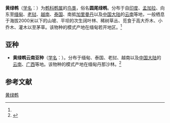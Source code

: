 {{Speciesbox
| name = 黄绿鹎
| status = LC 
| status_system = IUCN3.1
| image = Pycnonotus flavescens - Mae Wong.jpg
| genus = Pycnonotus
| species = flavescens
| authority = (Blyth)<ref name='id2717'>{{cite web| url =http://www.bioinfo.cn/db05/BjdwSpecies.php?action=view&id=2717| title =黄绿鹎| work =《中国动物物种编目数据库》| publisher =中国科学院微生物研究所| author =中国科学院动物研究所| accessdate =2009-04-04| deadurl =yes| archiveurl =https://web.archive.org/web/20160305035105/http://www.bioinfo.cn/db05/BjdwSpecies.php?action=view&id=2717| archivedate =2016-03-05}}</ref>
}}

'''黄绿鹎'''（[[学名|学名]]：{{lang|la|''Pycnonotus flavescens''}}）为[[鹎科|鹎科]][[鹎属|鹎属]]的[[鸟类|鸟类]]，俗名'''圆尾绿鹎'''。分布于自[[印度|印度]]、[[孟加拉|孟加拉]]、向东至[[缅甸|缅甸]]、[[老挝|老挝]]、[[越南|越南]]、[[泰国|泰国]]、南抵[[加里曼丹|加里曼丹]]以及[[中国大陆|中国大陆]]的[[云南|云南]]等地，一般栖息于海拔2000米以下的山坡、平坝的次生阔叶林、稀树草丛、觅食于高大乔木、小乔木、灌木以至茅草。该物种的模式产地在缅甸若开地区。<ref name='id2717'/>

==亚种==
*'''黄绿鹎云南亚种'''（[[学名|学名]]：{{lang|la|''Pycnonotus flavescens vividus''}}）。分布于缅甸、泰国、老挝、越南以及[[中国大陆|中国大陆]]的[[云南|云南]]、[[广西|广西]]等地。该物种的模式产地在缅甸丹那沙林。<ref name='id2718'>{{cite web| url =http://www.bioinfo.cn/db05/BjdwSpecies.php?action=view&id=2718| title =黄绿鹎云南亚种| work =《中国动物物种编目数据库》| publisher =中国科学院微生物研究所| author =中国科学院动物研究所| accessdate =2009-04-04| deadurl =yes| archiveurl =https://web.archive.org/web/20160305021907/http://www.bioinfo.cn/db05/BjdwSpecies.php?action=view&id=2718| archivedate =2016-03-05}}</ref>

== 参考文献 ==
{{reflist}}
{{Taxonbar|from=Q614549}}

[[Category:鹎属|黄绿鹎]]


{{bird-stub}}